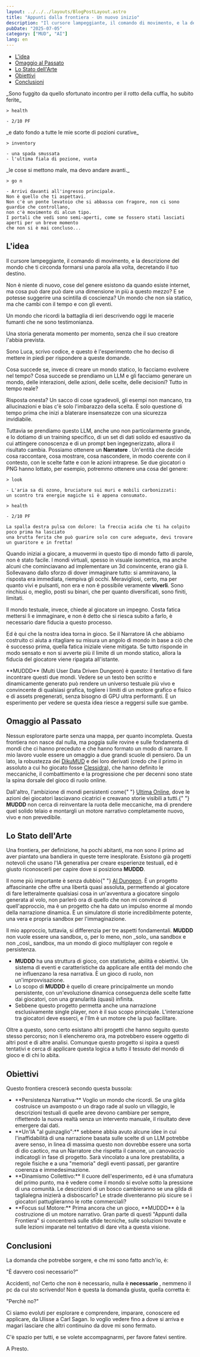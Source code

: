 ```yaml
---
layout: ../../../layouts/BlogPostLayout.astro
title: "Appunti dalla frontiera - Un nuovo inizio"
description: "Il cursore lampeggiante, il comando di movimento, e la descrizione del mondo che ti circonda formarsi una parola alla volta, decretando il tuo destino..."
pubDate: "2025-07-05"
category: ["MUD", "AI"]
lang: en
---
```



<TableOfContents class="table-of-contents">
  <ul class="index-list">
    <li>
        <a href="#l-idea">L'idea</a>
    </li>
    <li>
      <a href="#omaggio-al-passato">Omaggio al Passato</a>
    </li>
    <li>
      <a href="#lo-stato-dell-arte">Lo Stato dell'Arte</a>
    </li>
    <li>
      <a href="#obiettivi">Obiettivi</a>
    </li>
    <li>
      <a href="#conclusioni">Conclusioni</a>
    </li>
  </ul>
</TableOfContents>

<p>
  _Sono fuggito da quello sfortunato incontro per il rotto della cuffia, ho
  subito ferite_
</p>

```
> health

- 2/10 PF
```

<p>_e dato fondo a tutte le mie scorte di pozioni curative_</p>

```
> inventory

- una spada smussata
- l'ultima fiala di pozione, vuota
```

<p>_le cose si mettono male, ma devo andare avanti._</p>

```
> go n

- Arrivi davanti all'ingresso principale.
Non è quello che ti aspettavi.
Non c'è un ponte levatoio che si abbassa con fragore, non ci sono guardie che controllano,
non c'è movimento di alcun tipo.
I portali che vedi sono semi-aperti, come se fossero stati lasciati aperti per un breve momento
che non si è mai concluso...

```

<TitleLined class="title-lined">
  <h2 id="l-idea">L'idea</h2>
</TitleLined>

<p>
  Il cursore lampeggiante, il comando di movimento, e la descrizione del mondo
  che ti circonda formarsi una parola alla volta, decretando il tuo destino.
</p>

<p>
  Non è niente di nuovo, cose del genere esistono da quando esiste internet, ma
  cosa può dare può dare una dimensione in più a questo mezzo? E se potesse
  suggerire una scintilla di coscienza? Un mondo che non sia statico, ma che
  cambi con il tempo e con gli eventi.
</p>

<p>
  Un mondo che ricordi la battaglia di ieri descrivendo oggi le macerie fumanti
  che ne sono testimonianza.
</p>

<p>
  Una storia generata momento per momento, senza che il suo creatore l'abbia
  prevista.
</p>

<p>
  Sono Luca, scrivo codice, e questo è l'esperimento che ho deciso di mettere in
  piedi per rispondere a queste domande.
</p>

<p>
  Cosa succede se, invece di creare un mondo statico, lo facciamo evolvere nel
  tempo? Cosa succede se prendiamo un LLM e gli facciamo generare un mondo,
  delle interazioni, delle azioni, delle scelte, delle decisioni? Tutto in tempo
  reale?
</p>

<p>
  Risposta onesta? Un sacco di cose sgradevoli, gli esempi non mancano, tra
  allucinazioni e bias c'è solo l'imbarazzo della scelta. È solo questione di
  tempo prima che inizi a blaterare insensatezze con una sicurezza invidiabile.
</p>

<p>
  Tuttavia se prendiamo questo LLM, anche uno non particolarmente grande, e lo
  dotiamo di un training specifico, di un set di dati solido ed esaustivo da cui
  attingere conoscenza e di un prompt ben ingegnerizzato, allora il risultato
  cambia. Possiamo ottenere un <strong>Narratore</strong> . Un'entità che decide
  cosa raccontare, cosa mostrare, cosa nascondere, in modo coerente con il
  contesto, con le scelte fatte e con le azioni intraprese. Se due giocatori o
  PNG hanno lottato, per esempio, potremmo ottenere una cosa del genere:
</p>

```
> look

- L'aria sa di ozono, bruciature sui muri e mobili carbonizzati:
un scontro tra energie magiche si è appena consumato.

> health

- 2/10 PF

La spalla destra pulsa con dolore: la freccia acida che ti ha colpito poco prima ha lasciato
una brutta ferita che può guarire solo con cure adeguate, devi trovare un guaritore e in fretta!
```

<p>
  Quando iniziai a giocare, a muovermi in questo tipo di mondo fatto di parole,
  non è stato facile. I mondi virtuali, spesso in visuale isometrica, ma anche
  alcuni che cominciavano ad implementare un 3d convincente, erano già lì.
  Sollevavano dallo sforzo di dover immaginare tutto: si ammiravano, la risposta
  era immediata, riempiva gli occhi. Meravigliosi, certo, ma per quanto vivi e
  pulsanti, non era e non è possibile veramente <strong>viverli</strong>. Sono
  rinchiusi o, meglio, posti su binari, che per quanto diversificati, sono
  finiti, limitati.
</p>

<p>
  Il mondo testuale, invece, chiede al giocatore un impegno. Costa fatica
  mettersi lì e immaginare, e non è detto che si riesca subito a farlo, è
  necessario dare fiducia a questo processo.
</p>

<p>
  Ed è qui che la nostra idea torna in gioco. Se il Narratore IA che abbiamo
  costruito ci aiuta a ritagliare su misura un angolo di mondo in base a ciò che
  è successo prima, quella fatica iniziale viene mitigata. Se tutto risponde in
  modo sensato e non si avverte più il limite di un mondo statico, allora la
  fiducia del giocatore viene ripagata all'istante.
</p>

<p>
  **MUDDD** (Multi User Data Driven Dungeon) è questo: il tentativo di fare
  incontrare questi due mondi. Vedere se un testo ben scritto e dinamicamente
  generato può rendere un universo testuale più vivo e convincente di qualsiasi
  grafica, togliere i limiti di un motore grafico e fisico e di assets
  pregenerati, senza bisogno di GPU ultra performanti. È un esperimento per
  vedere se questa idea riesce a reggersi sulle sue gambe.
</p>

<TitleLined class="title-lined">
  <h2 id="omaggio-al-passato">Omaggio al Passato</h2>
</TitleLined>
<div>
  <p>
    Nessun esploratore parte senza una mappa, per quanto incompleta. Questa
    frontiera non nasce dal nulla, ma poggia sulle rovine e sulle fondamenta di
    mondi che ci hanno preceduto e che hanno formato un modo di narrare. Il mio
    lavoro vuole essere un omaggio a due grandi scuole di pensiero. Da un lato,
    la robustezza dei <a href="https://dikumud.com/" _target="_blank">DikuMUD</a> e dei loro
    derivati (credo che il primo in assoluto a cui ho giocato fosse <a href="https://www.clessidra.it/" _target="_blank">Clessidra</a>), che hanno definito le
    meccaniche, il combattimento e la progressione che per decenni sono state la
    spina dorsale del gioco di ruolo online.
  </p>
</div>

<p>
  Dall'altro, l'ambizione di mondi persistenti come{" "}
  <a href="https://uo.com/" _target="_blank">Ultima Online</a>, dove le azioni dei giocatori
  lasciavano cicatrici e creavano storie visibili a tutti.{" "}
  <strong>MUDDD</strong> non cerca di reinventare la ruota delle meccaniche, ma
  di prendere quel solido telaio e montargli un motore narrativo completamente
  nuovo, vivo e non prevedibile.
</p>

<TitleLined class="title-lined">
  <h2 id="lo-stato-dell-arte">Lo Stato dell'Arte</h2>
</TitleLined>

<p>
  Una frontiera, per definizione, ha pochi abitanti, ma non sono il primo ad
  aver piantato una bandiera in queste terre inesplorate. Esistono già progetti
  notevoli che usano l'IA generativa per creare esperienze testuali, ed è giusto
  riconoscerli per capire dove si posiziona <strong>MUDDD</strong>.
</p>

<p>
  Il nome più importante è senza dubbio{" "}
  <a href="https://aidungeon.com/" _target="_blank">AI Dungeon</a>. È un progetto affascinante
  che offre una libertà quasi assoluta, permettendo al giocatore di fare
  letteralmente qualsiasi cosa in un'avventura a giocatore singolo generata al
  volo, non parlerò ora di quello che non mi convince di quell'approccio, ma è
  un progetto che ha dato un impulso enorme al mondo della narrazione dinamica.
  È un simulatore di storie incredibilmente potente, una vera e propria sandbox
  per l'immaginazione.
</p>

<p>
  Il mio approccio, tuttavia, si differenzia per tre aspetti fondamentali.
  <strong>MUDDD</strong> non vuole essere una sandbox, o, per lo meno, non _solo_
  una sandbox e non _così_ sandbox, ma un mondo di gioco multiplayer con regole e
  persistenza.
</p>

<ul>
  <li>
    <strong>MUDDD</strong> ha una struttura di gioco, con statistiche, abilità e obiettivi. 
    Un sistema di eventi e caratteristiche da applicare alle entità del mondo che ne influenzano la resa narrativa. 
    È un gioco di ruolo, non un'improvvisazione.
  </li>

  <li>
    Lo scopo di <strong>MUDDD</strong> è quello di creare principalmente un mondo
    persistente, con un'evoluzione dinamica conseguenza delle scelte fatte dai
    giocatori, con una granularità (quasi) infinita.
  </li>

  <li>
    Sebbene questo progetto permetta anche una narrazione esclusivamente single
    player, non è il suo scopo principale. L'interazione tra giocatori deve
    esserci, e l'llm è un motore che la può facilitare.
  </li>
</ul>

<p>
  Oltre a questo, sono certo esistano altri progetti che hanno seguito questo
  stesso percorso; non li elencheremo ora, ma potrebbero essere oggetto di altri
  post e di altre analisi. Comunque questo progetto si ispira a questi tentativi
  e cerca di applicare questa logica a tutto il tessuto del mondo di gioco e di
  chi lo abita.
</p>

<TitleLined class="title-lined">
  <h2 id="obiettivi">Obiettivi</h2>
</TitleLined>

<p>
  Questo frontiera crescerà secondo questa bussola:
</p>

<ul>
  <li>
    **Persistenza Narrativa:** Voglio un mondo che ricordi. Se una gilda
    costruisce un avamposto o un drago rade al suolo un villaggio, le
    descrizioni testuali di quelle aree devono cambiare per sempre, riflettendo
    la nuova realtà senza un intervento manuale, il risultato deve emergere dai dati.
  </li>
  <li>
    **Un'IA "al guinzaglio":** sebbene abbia avuto alcune idee in cui
    l'inaffidabilità di una narrazione basata sulle scelte di un LLM potrebbe
    avere senso, in linea di massima questo non dovrebbe essere una sorta di dio
    caotico, ma un Narratore che rispetta il canone, un canovaccio indicatogli
    in fase di progetto. Sarà vincolato a una lore prestabilita, a regole
    fisiche e a una "memoria" degli eventi passati, per garantire coerenza e
    immedesimazione.
  </li>
  <li>
    **Dinamismo Collettivo:** Il cuore dell'esperimento, ed è una sfumatura del
    primo punto, ma è vedere come il mondo si evolve sotto la pressione di una
    comunità. Le descrizioni di un bosco cambieranno se una gilda di taglialegna
    inizierà a disboscarlo? Le strade diventeranno più sicure se i giocatori
    pattuglieranno le rotte commerciali?
  </li>
  <li>
    **Focus sul Motore:** Prima ancora che un gioco, **MUDDD** è la costruzione
    di un motore narrativo. Gran parte di questi "Appunti dalla Frontiera" si
    concentrerà sulle sfide tecniche, sulle soluzioni trovate e sulle lezioni
    imparate nel tentativo di dare vita a questa visione.
  </li>
</ul>

<TitleLined class="title-lined">
  <h2 id="conclusioni">Conclusioni</h2>
</TitleLined>

<p>La domanda che potrebbe sorgere, e che mi sono fatto anch'io, è:</p>

<p>"È davvero così necessario?"</p>

<p>
  Accidenti, no! Certo che non è necessario, nulla è <strong>necessario</strong>
  , nemmeno il pc da cui sto scrivendo! Non è questa la domanda giusta, quella
  corretta è:
</p>

<p>"Perchè no?"</p>

<p>
  Ci siamo evoluti per esplorare e comprendere, imparare, conoscere ed
  applicare, da Ulisse a Carl Sagan. Io voglio vedere fino a dove si arriva e
  magari lasciare che altri continuino da dove mi sono fermato.
</p>

<p>
  C'è spazio per tutti, e se volete accompagnarmi, per favore fatevi sentire.
</p>

<p>A Presto.</p>
